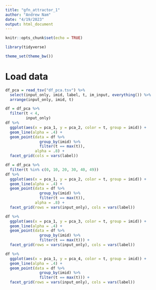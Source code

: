```yaml
---
title: "gfn_attractor_1"
author: "Andrew Nam"
date: "4/19/2023"
output: html_document
---
```


```r
knitr::opts_chunk$set(echo = TRUE)
```

```r
library(tidyverse)

theme_set(theme_bw())
```

# Load data

```r
df_pca = read_tsv("df_pca.tsv") %>% 
  select(input_only, imid, label, t, im_input, everything()) %>% 
  arrange(input_only, imid, t)
```


```r
df = df_pca %>% 
  filter(t < 4,
         input_only)
df %>% 
  ggplot(aes(x = pca_1, y = pca_2, color = t, group = imid)) +
  geom_line(alpha = .4) +
  geom_point(data = df %>% 
               group_by(imid) %>% 
               filter(t == max(t)),
             alpha = .8) +
  facet_grid(cols = vars(label))
```

```r
df = df_pca %>% 
  filter(t %in% c(0, 10, 20, 30, 40, 49))
df %>% 
  ggplot(aes(x = pca_1, y = pca_2, color = t, group = imid)) +
  geom_line(alpha = .4) +
  geom_point(data = df %>% 
               group_by(imid) %>% 
               filter(t == max(t)),
             alpha = .8) +
  facet_grid(rows = vars(input_only), cols = vars(label))
```

```r
df %>% 
  ggplot(aes(x = pca_1, y = pca_3, color = t, group = imid)) +
  geom_line(alpha = .4) +
  geom_point(data = df %>% 
               group_by(imid) %>% 
               filter(t == max(t))) +
  facet_grid(rows = vars(input_only), cols = vars(label))
```

```r
df %>% 
  ggplot(aes(x = pca_1, y = pca_4, color = t, group = imid)) +
  geom_line(alpha = .4) +
  geom_point(data = df %>% 
               group_by(imid) %>% 
               filter(t == max(t))) +
  facet_grid(rows = vars(input_only), cols = vars(label))
```

